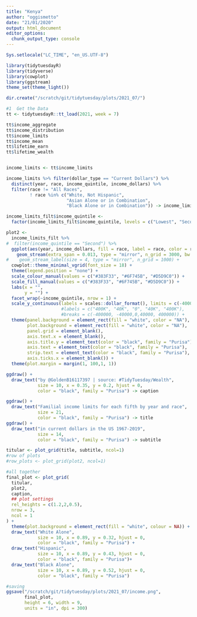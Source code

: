 ```yaml
---
title: "Kenya"
author: "oggismetto"
date: "21/01/2020"
output: html_document
editor_options: 
  chunk_output_type: console
---
```


```r

Sys.setlocale("LC_TIME", "en_US.UTF-8")

library(tidytuesdayR)
library(tidyverse)
library(cowplot)
library(ggstream)
theme_set(theme_light())

dir.create("/scratch/git/tidytuesday/plots/2021_07/")

#1  Get the Data
tt <- tidytuesdayR::tt_load(2021, week = 7)

tt$income_aggregate
tt$income_distribution  
tt$income_limits
tt$income_mean
tt$lifetime_earn
tt$lifetime_wealth


income_limits <- tt$income_limits

income_limits %>% filter(dollar_type == "Current Dollars") %>%
  distinct(year, race, income_quintile, income_dollars) %>%
  filter(race != "All Races",
         ! race %in% c("White, Not Hispanic", 
                       "Asian Alone or in Combination", 
                       "Black Alone or in Combination")) -> income_limits_filt

income_limits_filt$income_quintile <- 
  factor(income_limits_filt$income_quintile, levels = c("Lowest", "Second", "Third", "Fourth", "Top 5%"))

plot2 <-
  income_limits_filt %>%
#  filter(income_quintile == "Second") %>%
  ggplot(aes(year, income_dollars, fill = race, label = race, color = race)) +
    geom_stream(extra_span = 0.013, type = "mirror", n_grid = 3000, bw = .78) +
#    geom_stream_label(size = 4, type = "mirror", n_grid = 1000) +
  cowplot::theme_minimal_vgrid(font_size = 18) +
  theme(legend.position = "none") +
  scale_colour_manual(values = c("#383F33", "#6F745B", "#D5D9C0")) +
  scale_fill_manual(values = c("#383F33", "#6F745B", "#D5D9C0")) +
  labs(x = "",
       y = "") +
  facet_wrap(~income_quintile, nrow = 1) +
  scale_y_continuous(labels = scales::dollar_format(), limits = c(-400000,400000)) +
                     #labels = c("400K", "40K", "0", "40K", "400K"), 
                     #breaks = c(-400000, -40000,0,40000, 400000)) +
  theme(panel.background = element_rect(fill = "white", color = "NA"),
        plot.background = element_rect(fill = "white", color = "NA"),
        panel.grid = element_blank(),
        axis.text.x = element_blank(),
        axis.title.y = element_text(color = "black", family = "Purisa"),
        axis.text = element_text(color = "black", family = "Purisa"),
        strip.text = element_text(color = "black", family = "Purisa"),
        axis.ticks.x = element_blank()) +
  theme(plot.margin = margin(1, 100,1, 1))

```



```r


ggdraw() +
  draw_text("by @GoldenB16117397 | source: #TidyTuesday/Wealth",
            size = 10, x = 0.35, y = 0.2, hjust = 0,
            color = "black", family = "Purisa") -> caption

ggdraw() +
  draw_text("Familial income limits for each fifth by year and race",
            size = 21,
            color = "black", family = "Purisa") -> title
ggdraw() +
  draw_text("in current dollars in the US 1967-2019",
            size = 14,
            color = "black", family = "Purisa") -> subtitle

titular <- plot_grid(title, subtitle, ncol=1)
#row of plots
#row_plots <- plot_grid(plot2, ncol=1)

#all together
final_plot <- plot_grid(
  titular,
  plot2,
  caption,
  ## plot settings
  rel_heights = c(1.2,2,0.5),
  nrow = 3,
  ncol = 1
) +
  theme(plot.background = element_rect(fill = "white", colour = NA)) +
  draw_text("White Alone",
            size = 10, x = 0.89, y = 0.32, hjust = 0,
            color = "black", family = "Purisa") +
  draw_text("Hispanic",
            size = 10, x = 0.89, y = 0.43, hjust = 0,
            color = "black", family = "Purisa")+
  draw_text("Black Alone",
            size = 10, x = 0.89, y = 0.52, hjust = 0,
            color = "black", family = "Purisa")

#saving
ggsave("/scratch/git/tidytuesday/plots/2021_07/income.png", 
       final_plot, 
       height = 6, width = 9, 
       units = "in", dpi = 300)

```

